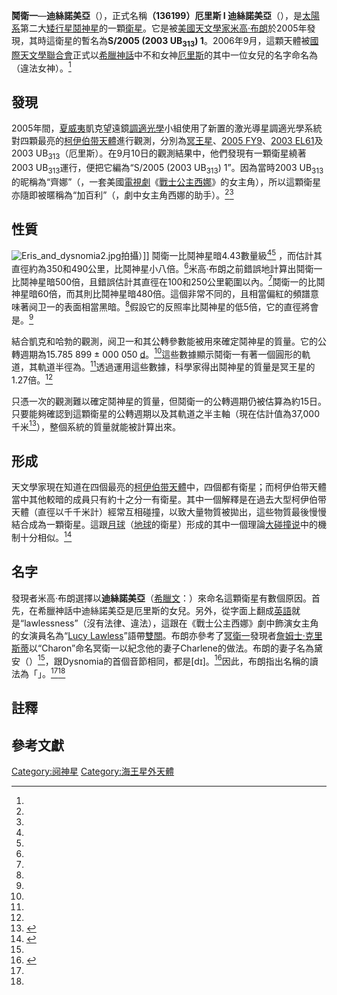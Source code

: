 {{noteTA
|G1=Unit
|1=zh-cn:柯伊伯带; zh-tw:古柏帶; zh-hk:柯伊伯帶;
|2=zh-hans:战士公主西娜;zh-hant:齊娜武士公主;
|3=zh-hans:西娜;zh-hant:齊娜;
}}
{{Infobox planet
| name = (136199) Eris I Dysnomia
| adjectives = 阋卫一
| image = [[File:2006-16-a-full-1-.jpg|240px]]
| caption = 鬩神星及鬩衛一想像圖
| discovery = 是
| discoverer = [[米高·布朗_(天文學家)|米高·布朗]]、<br />M. A. van Dam、<br />A. H. Bouchez、<br />D. Le Mignant、<br />（利用[[凱克天文台|凱克天文台]]）<ref name="Brown2006-discovery"/>
| discovered = 2005年9月10日<ref name="Brown2006-discovery"/>
| mp_name = '''(136199) Eris I Dysnomia'''
| pronounced = {{IPAc-en|d|ɪ|s|ˈ|n|oʊ|m|i|ə}}或{{IPAc-en|d|aɪ|s|ˈ|n|oʊ|m|i|ə}}<ref name="dict-def" group="lower-alpha"/>
| note = 是
| alt_names = {{mp|S|2005|2003 UB|313|1}}
| orbit_ref =  <ref name="Brown Schaller 2007"/>
| semimajor = {{val|37273|64|u=km}}
| eccentricity = 0.0062 ±  0.0010
| period = 15.785 899 ± 0.000 050 [[d|d]]
| inclination = {{val|45.49|0.15|u=°}}
| satellite_of = [[鬩神星|鬩神星]]
| physical_characteristics = 是
| equatorial_radius = {{val|342|25|u=km}} （反照率低於鬩神星5倍）<ref name=TNOCool4/><br>175–245 km<ref name="johnston"/><br>50–125公里<ref name="faint-radius-whut" group="lower-alpha"/><ref name="Dysnomia"/>
| magnitude = ~23.1<ref name="IAUC 8610"/>
| abs_magnitude = ~3.2<ref name="faint-Eris" group="lower-alpha"/><ref name="johnston"/><ref name="IAUC 8610"/>
}}

'''鬩衛一'''—'''迪絲諾美亞'''（{{lang|en|Dysnomia}}），正式名稱'''（136199）厄里斯 I 迪絲諾美亞'''（{{lang|en|(136199) Eris I Dysnomia}}），是[[太陽系|太陽系]]第二大[[矮行星|矮行星]][[小行星136199|鬩神星]]的一顆[[衛星|衛星]]。它是被[[美國|美國]][[天文學家|天文學家]][[米高·E·布朗|米高·布朗]]於2005年發現，其時這衛星的暫名為'''S/2005 (2003 UB<sub>313</sub>) 1'''。2006年9月，這顆天體被[[國際天文學聯合會|國際天文學聯合會]]正式以[[希臘神話|希臘神話]]中不和女神[[厄里斯_(神話)|厄里斯]]的其中一位女兒的名字命名為{{tsl|en|Dysnomia (deity)|迪絲諾美亞 (神)|迪絲諾美亞}}（違法女神）。<ref name="IAUC 8747"/>

== 發現 ==
2005年間，[[夏威夷|夏威夷]]凱克望遠鏡[[調適光學|調適光學]]小組使用了新置的激光導星調適光學系統對四顆最亮的[[柯伊伯带天體|柯伊伯带天體]]進行觀測，分別為[[冥王星|冥王星]]、[[2005_FY9|2005 FY9]]、[[2003_EL61|2003 EL61]]及2003 UB<sub>313</sub>（厄里斯）。在9月10日的觀測結果中，他們發現有一顆衛星繞著2003 UB<sub>313</sub>運行，便把它編為“S/2005 (2003 UB<sub>313</sub>) 1”。因為當時2003 UB<sub>313</sub>的昵稱為“齊娜”（{{lang|en|Xena}}，一套美國[[電視劇|電視劇]]《[[戰士公主西娜|戰士公主西娜]]》的女主角），所以這顆衛星亦隨即被暱稱為“加百利”（{{lang|en|Gabrielle}}，劇中女主角西娜的助手）。<ref name="ABC-Zabarenko"/><ref name="ABC-Ingham"/>

== 性質 ==
[[File:Eris_and_dysnomia2.jpg|thumb]]拍攝）]]
鬩衛一比鬩神星暗4.43數量級<ref name=johnston/><ref name="IAUC 8610"/> ，而估計其直徑約為350和490公里，比鬩神星小八倍。<ref name=johnston/>米高·布朗之前錯誤地計算出鬩衛一比鬩神星暗500倍，且錯誤估計其直徑在100和250公里範圍以內。<ref name="Dysnomia"/>鬩衛一的{{link-en|K頻帶|K band}}比鬩神星暗60倍，而其{{link-en|V頻帶|V band}}則比鬩神星暗480倍。這個非常不同的，且相當偏紅的頻譜意味著阋卫一的表面相當黑暗。<ref name="Sicardy Ortiz et al. 2011"/>假設它的反照率比鬩神星的低5倍，它的直徑將​​會是{{val|685|50|u=km}}。<ref name=TNOCool4/>

結合凱克和哈勃的觀測，阋卫一和其公轉參數能被用來確定鬩神星的質量。它的公轉週期為15.785 899 ± 000 050 [[d|d]]。<ref name="Brown Schaller 2007"/>這些數據顯示鬩衛一有著一個圓形的軌道，其軌道半徑為{{val|37273|64|u=km}}。<ref name="Brown Schaller 2007"/>透過運用這些數據，科學家得出鬩神星的質量是冥王星的1.27倍。<ref name="Brown Schaller 2007"/>

只憑一次的觀測難以確定鬩神星的質量，但鬩衛一的公轉週期仍被估算為約15日。只要能夠確認到這顆衛星的公轉週期以及其軌道之半主軸（現在估計值為37,000千米<ref>{{cite journal | author = [[米高·布朗|米高·布朗]] | coauthors = ''et al'' | title = 最大柯伊伯带天體的衛星（Satellites of the largest Kuiper belt objects） | journal = Astrophys.J. | volume = 639 | year = 2006 | issue = L43 | id = {{arxiv|astro-ph|0510029}} | url = http://www.arxiv.org/pdf/astro-ph/0510029 | format = PDF | access-date = 2006-09-14 | archive-date = 2019-07-13 | archive-url = https://web.archive.org/web/20190713031613/https://arxiv.org/pdf/astro-ph/0510029.pdf | dead-url = no }}</ref>），整個系統的質量就能被計算出來。

== 形成 ==
天文學家現在知道在四個最亮的[[柯伊伯带天體|柯伊伯带天體]]中，四個都有衛星；而柯伊伯带天體當中其他較暗的成員只有約十之分一有衛星。其中一個解釋是在過去大型柯伊伯带天體（直徑以千千米計）經常互相碰撞，以致大量物質被拋出，這些物質最後慢慢結合成為一顆衛星。這跟[[月球|月球]]（[[地球|地球]]的衛星）形成的其中一個理論[[大碰撞说|大碰撞说]]中的機制十分相似。<ref>{{Cite web |url=http://www.lpl.arizona.edu/~rory/publications/gb07.pdf |title=Tidal Evolution of Dysnomia, Satellite of the Dwarf Planet Eris By Richard Greenberga,* and Rory Barnesa |accessdate=2013-11-02 |archive-date=2013-11-03 |archive-url=https://web.archive.org/web/20131103232540/http://www.lpl.arizona.edu/~rory/publications/gb07.pdf |dead-url=no }}</ref>


== 名字 ==
發現者米高·布朗選擇以'''迪絲諾美亞'''（[[希臘文|希臘文]]：{{lang|el|Δυσνομια}}）來命名這顆衛星有數個原因。首先，在希臘神話中迪絲諾美亞是厄里斯的女兒。另外，{{lang|el|Δυσνομια}}從字面上翻成[[英語|英語]]就是“lawlessness”（沒有法律、違法），這跟在《戰士公主西娜》劇中飾演女主角的女演員名為“[[露西·勞倫斯|Lucy Lawless]]”語帶[[雙關|雙關]]。布朗亦參考了[[冥衛一|冥衛一]]發現者[[詹姆士·克里斯蒂|詹姆士·克里斯蒂]]以“Charon”命名冥衛一以紀念他的妻子Charlene的做法。布朗的妻子名為黛安（{{lang|en|Diane}}）<ref name="SkyTel"/>，跟Dysnomia的首個音節相同，都是[dɪ]。<ref>{{Cite web |url=http://skytonight.com/news/home/3916126.html |title=米高·布朗有關迪絲諾美亞名字的解釋 |accessdate=2006-09-15 |archive-date=2006-10-19 |archive-url=https://web.archive.org/web/20061019195725/http://skytonight.com/news/home/3916126.html |dead-url=no }}</ref>因此，布朗指出名稱的讀法為「{{IPAc-en|d|aɪ|s|ˈ|n|oʊ|m|i|ə}}」。<ref name="pluggdTV-Hammer"/><ref name="dict-def" group="lower-alpha"/>

== 註釋 ==

{{reflist
| group = lower-alpha
| refs =

<ref name="dict-def">
{{respell|dis|NOH|mee-ə}}或{{respell|dys|NOH|mee-ə}}。前者是正常的發音，後者則是布朗指出的標準發音。
</ref>

<ref name="faint-radius-whut">
根據米高·布朗指出，它較鬩神星暗500倍。
</ref>

<ref name="faint-Eris">
鬩衛一被發現比鬩神星暗{{val|4.43|0.05}}數量級。鬩神星的絕對星等為−1.19，而阋卫一的絕對星等則是3.2
</ref>

}}

== 參考文獻 ==

{{reflist
 |refs =

<ref name="Brown2006-discovery">{{cite journal
 |last1=Brown
 |first1=M. E.
 |coauthors=''et al.''
 |year=2006
 |title=Satellites of the Largest Kuiper Belt Objects
 |url=http://web.gps.caltech.edu/~mbrown/papers/ps/gab.pdf
 |journal=[[Astrophysical_Journal_Letters|Astrophysical Journal Letters]]
 |volume=639
 |issue=1
 |pages=L43
 |arxiv=astro-ph/0510029
 |bibcode=2006ApJ...639L..43B
 |doi=10.1086/501524
 |accessdate=2011-10-19
 |ref=harv
 |archive-date=2018-09-28
 |archive-url=https://web.archive.org/web/20180928185647/http://web.gps.caltech.edu/~mbrown/papers/ps/gab.pdf
 |dead-url=no
 }}</ref>

<ref name="Brown Schaller 2007">
{{cite journal
 |last1=Brown |first1=M. E.
 |last2=Schaller |first2=E. L.
 |year=2007
 |title=The Mass of Dwarf Planet Eris
 |journal=[[Science_(journal)|Science]]
 |volume=316 |issue=5831 |page=1585
 |bibcode=2007Sci...316.1585B
 |doi=10.1126/science.1139415
 |pmid=17569855
 |ref=harv
}}</ref>

<ref name="johnston">{{cite web
 |last=Johnston
 |first=W. R.
 |date=30 December 2008
 |title=(136199) Eris and Dysnomia
 |url=http://www.johnstonsarchive.net/astro/astmoons/am-136199.html
 |work=Johnston's Archive
 |accessdate=2012-04-12
 |archive-date=2018-10-22
 |archive-url=https://web.archive.org/web/20181022093330/http://www.johnstonsarchive.net/astro/astmoons/am-136199.html
 |dead-url=no
 }}</ref>

<ref name=TNOCool4>
{{cite arxiv
 |last1=Santos-Sanz |first=P.
 |coauthors=''et al.''
 |year=2012
 |title="TNOs are Cool": A Survey of the Transneptunian Region IV. Size/albedo   characterization of 15 scattered disk and detached objects observed with   Herschel Space Observatory-PACS
 |class=astro-ph.EP
 |eprint=1202.1481
}}</ref>

<ref name="Dysnomia">{{cite web
 |last=Brown
 |first=M. E.
 |date=14 June 2007
 |title=Dysnomia, the moon of Eris
 |url=http://www.gps.caltech.edu/~mbrown/planetlila/moon
 |publisher=[[Caltech|Caltech]]
 |accessdate=2011-07-03
 |archive-date=2013-12-26
 |archive-url=https://web.archive.org/web/20131226061222/http://www.gps.caltech.edu/~mbrown/planetlila/moon/
 |dead-url=no
 }}</ref>

<ref name="IAUC 8610">{{cite journal
 |last=Green
 |first=D. W. E.
 |date=4 October 2005
 |title=S/2005 ({{mp|2003 UB|313}}) 1
 |url=http://www.cbat.eps.harvard.edu/iauc/08600/08610.html
 |journal=[[IAU_Circular|IAU Circular]]
 |volume=8610
 |accessdate=2012-01-12
 |ref={{sfnRef|IAUC 8610}}
 |archive-date=2018-11-04
 |archive-url=https://web.archive.org/web/20181104010434/http://www.cbat.eps.harvard.edu/iauc/08600/08610.html
 |dead-url=no
 }}</ref>

<ref name="IAUC 8747">{{cite journal
 |last=Green
 |first=D. W. E.
 |title=(134340) Pluto, (136199) Eris, and (136199) Eris I (Dysnomia)
 |date=13 September 2006
 |journal=[[IAU_Circular|IAU Circular]]
 |volume=8747
 |url=http://www.cbat.eps.harvard.edu/iauc/08700/08747.html
 |accessdate=2012-01-12
 |ref={{sfnRef|IAUC 8747}}
 |archive-date=2007-02-05
 |archive-url=https://web.archive.org/web/20070205035336/http://www.cfa.harvard.edu/iau/special/08747.pdf
 |dead-url=no
 }}</ref>

<ref name="ABC-Zabarenko">{{cite news
 |last=Zabarenko
 |first=D.
 |date=3 October 2005
 |title=Planet Xena has moon called Gabrielle
 |url=http://www.abc.net.au/science/news/stories/s1473136.htm
 |publisher=[[Australian_Broadcasting_Corporation|Australian Broadcasting Corporation]]
 |accessdate=2008-03-09
 |archive-date=2017-04-08
 |archive-url=https://web.archive.org/web/20170408211714/http://www.abc.net.au/science/news/stories/s1473136.htm
 |dead-url=no
 }}</ref>

<ref name="ABC-Ingham">{{cite news
 |last=Ingham
 |first=R.
 |date=2 February 2006
 |title='Tenth planet' Xena bigger than Pluto
 |publisher=[[Australian_Broadcasting_Corporation|Australian Broadcasting Corporation]]
 |url=http://www.abc.net.au/science/news/stories/s1560563.htm
 |accessdate=2008-03-09
 |archive-date=2016-06-03
 |archive-url=https://web.archive.org/web/20160603223616/http://www.abc.net.au/science/news/stories/s1560563.htm
 |dead-url=no
 }}</ref>

<ref name="Sicardy Ortiz et al. 2011">{{cite journal
 |last1=Sicardy
 |first1=B.
 |coauthors=''et al.''
 |year=2011
 |title=A Pluto-like radius and a high albedo for the dwarf planet Eris from an occultation
 |url=http://hal.upmc.fr/docs/00/63/77/20/PDF/Eris_SI.pdf
 |journal=[[Nature_(journal)|Nature]]
 |volume=478
 |issue=7370
 |pages=493–496
 |arxiv=
 |bibcode=2011Natur.478..493S
 |doi=10.1038/nature10550
 |pmid=22031441
 |ref={{sfnRef|Sicardy Ortiz et al.|2011}}
 |access-date=2013-11-02
 |archive-date=2013-11-04
 |archive-url=https://web.archive.org/web/20131104162202/http://hal.upmc.fr/docs/00/63/77/20/PDF/Eris_SI.pdf
 |dead-url=no
 }}</ref>

<ref name="SkyTel">{{cite news
 |last=Tytell
 |first=D.
 |date=14 September 2006
 |title=All Hail Eris and Dysnomia
 |work=[[Sky_&_Telescope|Sky & Telescope]]
 |url=http://skytonight.com/news/home/3916126.html
 |accessdate=2006-12-30
 |archive-date=2006-10-19
 |archive-url=https://web.archive.org/web/20061019195725/http://skytonight.com/news/home/3916126.html
 |dead-url=yes
 }}</ref>

<ref name="pluggdTV-Hammer">
{{cite web
 |year=2007
 |title=Julia Sweeney and Michael E. Brown
 |work=Hammer Conversations: KCET podcast
 |url=http://www.pluggd.tv/audio/channels/kcet_podcast__hammer_conversations/episodes/2h10l
 |accessdate=2008-06-28
 |at=42 min 12 sec
 |deadurl=yes
 |archiveurl=https://web.archive.org/web/20080626220548/http://www.pluggd.tv/audio/channels/kcet_podcast__hammer_conversations/episodes/2h10l
 |archivedate=2008-06-26
 }}</ref>

}}

{{Eris Footer}}
{{太陽系的衛星}}
{{外海王星天體}}
[[Category:阋神星|Category:阋神星]]
[[Category:海王星外天體|Category:海王星外天體]]